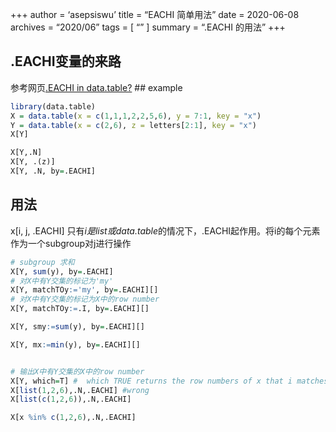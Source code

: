 +++
author = 'asepsiswu'
title = "EACHI 简单用法"
date = 2020-06-08
archives = "2020/06" 
tags = [ "" ]
summary = ".EACHI 的用法"
+++

## .EACHI变量的来路
参考网页[.EACHI in data.table?](https://stackoverflow.com/questions/27004002/eachi-in-data-table)
## example 
```r
library(data.table)
X = data.table(x = c(1,1,1,2,2,5,6), y = 7:1, key = "x")
Y = data.table(x = c(2,6), z = letters[2:1], key = "x")
X[Y]

X[Y,.N]
X[Y, .(z)]
X[Y, .N, by=.EACHI]
```
##  用法
x[i, j, .EACHI] 只有*i是list或data.table*的情况下，.EACHI起作用。将i的每个元素作为一个subgroup对j进行操作
```r
# subgroup 求和
X[Y, sum(y), by=.EACHI]
# 对X中有Y交集的标记为'my'
X[Y, matchTOy:='my', by=.EACHI][]
# 对X中有Y交集的标记为X中的row number
X[Y, matchTOy:=.I, by=.EACHI][]

X[Y, smy:=sum(y), by=.EACHI][]

X[Y, mx:=min(y), by=.EACHI][]


# 输出X中有Y交集的X中的row number
X[Y, which=T] #  which TRUE returns the row numbers of x that i matches to. If NA, returns the row numbers of i that have no match in x. By default FALSE and the rows in x that match are returned.
X[list(1,2,6),.N,.EACHI] #wrong 
X[list(c(1,2,6)),.N,.EACHI] 

X[x %in% c(1,2,6),.N,.EACHI]
```
